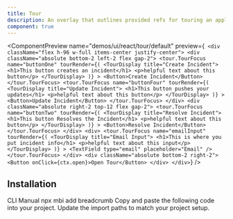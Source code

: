 ```yaml
---
title: Tour
description: An overlay that outlines provided refs for touring an application.
component: true
---
```


<ComponentPreview
  name="demos/ui/react/tour/default"
  preview={` <div className="flex h-96 w-full items-center justify-center">
         <div className="absolute bottom-2 left-2 flex gap-2">
            <tour.TourFocus
               name="buttonOne"
               tourRender={(
                  <TourDisplay title="Create Incident">
                     <h1>This button creates an incident</h1>
                     <p>helpful text about this button</p>
                  </TourDisplay>
               )}
            >
               <Button>Create Incident</Button>
            </tour.TourFocus>
            <tour.TourFocus
               name="buttonFour"
               tourRender={(
                  <TourDisplay title="Update Incident">
                     <h1>This button pushes your updates</h1>
                     <p>helpful text about this button</p>
                  </TourDisplay>
               )}
            >
               <Button>Update Incident</Button>
            </tour.TourFocus>
         </div>
         <div className="absolute right-2 top-12 flex gap-2">
            <tour.TourFocus
               name="buttonTwo"
               tourRender={(
                  <TourDisplay title="Resolve Incident">
                     <h1>This button Resolves the Incident</h1>
                     <p>helpful text about this button</p>
                  </TourDisplay>
               )}
            >
               <Button>Resolve Incident</Button>
            </tour.TourFocus>
         </div>
         <div>
            <tour.TourFocus
               name="emailInput"
               tourRender={(
                  <TourDisplay title="Email Input">
                     <h1>This is where you put incident info</h1>
                     <p>helpful text about this input</p>
                  </TourDisplay>
               )}
            >
               <TextField type="email" placeholder="Email" />
            </tour.TourFocus>
         </div>
         <div className="absolute bottom-2 right-2">
            <Button onClick={ctx.open}>Open Tour</Button>
         </div>
      </div>`}
/>

## Installation

<Tabs defaultValue="cli">
<TabsList>
<TabsTrigger value="cli">
CLI
</TabsTrigger>
<TabsTrigger value="manual">  
Manual
</TabsTrigger>
</TabsList>

<TabsContent value="cli">
<Bash>
<BashCommand>npx</BashCommand> mbi add breadcrumb
</Bash>
</TabsContent>

<TabsContent value="manual">
<Steps>
  <Step>Copy and paste the following code into your project.</Step>
  <ComponentSource name={["ui/react/tour"]} extension={["tsx"]} />
  <Step>Update the import paths to match your project setup.</Step>
</Steps>
</TabsContent>
</Tabs>

